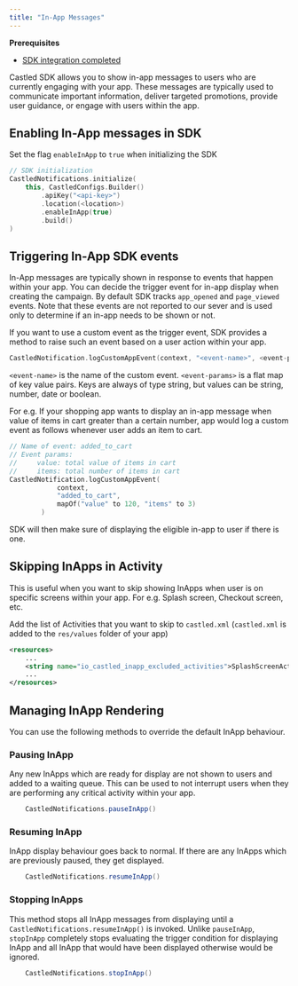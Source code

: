 ```yaml
---
title: "In-App Messages"
---
```


<Info>

**Prerequisites**

- [SDK integration completed](/developer-resources/sdk-integration/android/getting-started)

</Info>

Castled SDK allows you to show in-app messages to users who are currently engaging with your app. These messages are typically used to communicate important information,
deliver targeted promotions, provide user guidance, or engage with users within the app.

## Enabling In-App messages in SDK

Set the flag `enableInApp` to `true` when initializing the SDK

```kotlin
// SDK initialization
CastledNotifications.initialize(
    this, CastledConfigs.Builder()
        .apiKey("<api-key>")
        .location(<location>)
        .enableInApp(true)
        .build()
)
```

## Triggering In-App SDK events

In-App messages are typically shown in response to events that happen within your app. You can decide the trigger
event for in-app display when creating the campaign. By default SDK tracks `app_opened` and `page_viewed` events. Note that these events
are not reported to our sever and is used only to determine if an in-app needs to be shown or not.

If you want to use a custom event as the trigger event, SDK provides a method to raise such an event based on a user action within your app.

```kotlin
CastledNotification.logCustomAppEvent(context, "<event-name>", <event-params>)
```

`<event-name>` is the name of the custom event.
`<event-params>` is a flat map of key value pairs. Keys are always of type string, but values can be string, number, date or boolean.

For e.g. If your shopping app wants to display an in-app message when value of items in cart greater than a certain number, app would log
a custom event as follows whenever user adds an item to cart.

```kotlin
// Name of event: added_to_cart
// Event params:
//     value: total value of items in cart
//     items: total number of items in cart
CastledNotification.logCustomAppEvent(
            context,
            "added_to_cart",
            mapOf("value" to 120, "items" to 3)
        )
```

SDK will then make sure of displaying the eligible in-app to user if there is one.

## Skipping InApps in Activity

This is useful when you want to skip showing InApps when user is on specific screens within your app. For e.g. Splash screen, Checkout screen, etc.

Add the list of Activities that you want to skip to `castled.xml` (`castled.xml` is added to the `res/values` folder of your app)

```xml castled.xml
<resources>
    ...
    <string name="io_castled_inapp_excluded_activities">SplashScreenActivity,CheckoutActivity</string>
    ...
</resources>
```

## Managing InApp Rendering

You can use the following methods to override the default InApp behaviour.

### Pausing InApp

Any new InApps which are ready for display are not shown to users and added to a waiting queue. This can be used to not interrupt users when they are
performing any critical activity within your app.

```java
    CastledNotifications.pauseInApp()
```

### Resuming InApp

InApp display behaviour goes back to normal. If there are any InApps which are previously paused, they get displayed.

```java
    CastledNotifications.resumeInApp()
```

### Stopping InApps

This method stops all InApp messages from displaying until a `CastledNotifications.resumeInApp()` is invoked. Unlike `pauseInApp`,
`stopInApp` completely stops evaluating the trigger condition for displaying InApp and all InApp that would have been displayed otherwise would be ignored.

```java
    CastledNotifications.stopInApp()
```
